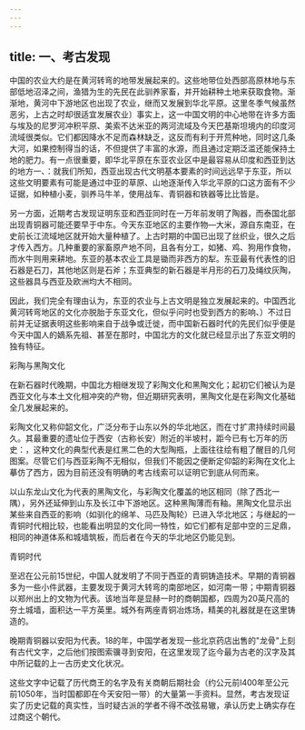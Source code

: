 ```yaml
---
---
---
```

title: 一、考古发现
---



中国的农业大约是在黄河转弯的地带发展起来的。这些地带位处西部高原林地与东部低地沼泽之间，渔猎为生的先民在此驯养家畜，并开始耕种土地来获取食物。渐渐地，黄河中下游地区也出现了农业，继而又发展到华北平原。这里冬季气候虽然恶劣，上古之时却很适宜发展农业〕事实上，这一中国文明的中心地带在许多方面与埃及的尼罗河冲积平原、美索不达米亚的两河流域及今天巴基斯坦境内的印度河流域很类似。它们都因降水不足而森林缺乏，这反而有利于开荒种地，同时这几条大河，如果控制得当的话，不但提供了丰富的水源，而且通过定期泛滥还能保持土地的肥力。有一点很重要，即华北平原在东亚农业区中是最容易从印度和西亚到达的地方一、：就我们所知，西亚出现古代文明基本要素的时间远远早于东亚，所以这些文明要素有可能是通过中亚的草原、山地逐渐传入华北平原的口这方面有不少证据，如种植小麦，驯养马牛羊，使用战车、青铜器和铁器等比比皆是。

另一方面，近期考古发现证明东亚和西亚同时在一万年前发明了陶器，而泰国北部出现青铜器可能还要早于中东。今天东亚地区的主要作物―大米，源自东南亚，在史前长江流域地区就开始大量种植了。上古时期的中国已出现了丝织业，很久之后才传入西方。几种重要的家畜原产地不同，且各有分工，如猪、鸡、狗用作食物，而水牛则用来耕地。东亚的基本农业工具是锄而非西方的犁。东亚最有代表性的旧石器是石刀，其他地区则是石斧；东亚典型的新石器是半月形的石刀及绳纹灰陶，这些器具与西亚及欧洲均大不相同。

因此，我们完全有理由认为，东亚的农业与上古文明是独立发展起来的。中国西北黄河转弯地区的文化亦脱胎于东亚文化，但似乎问时也受到西方的影响、）不过日前并无证据表明这些影响来自于战争或迁徙，而中国新石器时代的先民们似乎便是今天中国人的嫡系先祖、甚至在那时，中国北方的文化就已经显示出了东亚文明的独有特征。

彩陶与黑陶文化

在新石器时代晚期，中国北方相继发现了彩陶文化和黑陶文化；起初它们被认为是西亚文化与本土文化相冲突的产物，但近期研究表明，黑陶文化是在彩陶文化基础全几发展起来的。

彩陶文化又称仰韶文化，广泛分布于山东以外的华北地区，而在寸扩肃持续时间最久。其最重要的遗址位于西安（古称长安）附近的半坡村，距今已有七万年的历史：，这种文化的典型代表是红黑二色的大型陶瓶，上面往往绘有粗了醒目的几何图案。尽管它们与西亚彩陶不无相似，但我们不能因之便断定仰韶的彩陶在文化上摹仿了西方，因为目前还没有明确的考古线索可以证明它到底从何而来。

以山东龙山文化为代表的黑陶文化，与彩陶文化覆盖的地区相同（除了西北一隅），另外还延伸到山东及长江中下游地区。这种黑陶薄而有釉。黑陶文化显示出某些来自西亚的影响（如驯化的绵羊、马匹及陶轮）已进入华北地区；与继起的一青铜时代相比较，也能看出明显的文化同一特性，如它们都有足部中空的三足鼎，相同的神道体系和城墙筑板，而后者在今天的华北地区仍能见到。

青铜时代

至迟在公元前15世纪，中国人就发明了不同于西亚的青铜铸造技术。早期的青铜器多为一些小件武器，主要发现于黄河大转弯的南部地区，如河南一带；中期青铜器以郑州出上的文物为代表。该地当年是显赫一时的商朝国都，四周为20英尺高的夯土城墙，面积达一平方英里。城外有两座青铜冶炼场，精美的礼器就是在这里铸造的。

晚期青铜器以安阳为代表。18的年，中国学者发现一些北京药店出售的"龙骨"上刻有古代文字，之后他们按图索骥寻到安阳，在这里发现了迄今最为古老的汉字及其中所记载的上一古历史文化状况。

这些文字中记载了历代商王的名字及有关商朝后期社会（约公元前l400年至公元前1050年，当时国都即在今天安阳一带）的大量第一手资料。显然，考古发现证实了历史记载的真实性，当时疑古派的学者不得不改弦易辙，承认历史上确实存在过商这个朝代。
